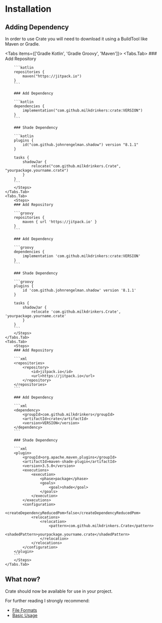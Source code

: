 
# Installation

## Adding Dependency

In order to use Crate you will need to download it using a BuildTool like Maven or Gradle.

<Tabs items={['Gradle Kotlin', 'Gradle Groovy', 'Maven']}>
    <Tabs.Tab>
        <Steps>
        ### Add Repository

        ```kotlin
        repositories {
            maven("https://jitpack.io")
        }
        ```

        ### Add Dependency

        ```kotlin
        dependencies {
            implementation("com.github.milkdrinkers:crate:VERSION")
        }
        ```

        ### Shade Dependency

        ```kotlin
        plugins {
            id("com.github.johnrengelman.shadow") version "8.1.1"
        }

        tasks {
            shadowJar {
                relocate("com.github.milkdrinkers.Crate", "yourpackage.yourname.crate")
            }
        }
        ```
        </Steps>
    </Tabs.Tab>
    <Tabs.Tab>
        <Steps>
        ### Add Repository

        ```groovy
        repositories {
            maven { url 'https://jitpack.io' }
        }
        ```

        ### Add Dependency

        ```groovy
        dependencies {
            implementation 'com.github.milkdrinkers:crate:VERSION'
        }
        ```

        ### Shade Dependency

        ```groovy
        plugins {
            id 'com.github.johnrengelman.shadow' version '8.1.1'
        }

        tasks {
            shadowJar {
                relocate 'com.github.milkdrinkers.Crate', 'yourpackage.yourname.crate'
            }
        }
        ```
        </Steps>
    </Tabs.Tab>
    <Tabs.Tab>
        <Steps>
        ### Add Repository

        ```xml
        <repositories>
            <repository>
                <id>jitpack.io</id>
                <url>https://jitpack.io</url>
            </repository>
        </repositories>
        ```

        ### Add Dependency

        ```xml
        <dependency>
            <groupId>com.github.milkdrinkers</groupId>
            <artifactId>crate</artifactId>
            <version>VERSION</version>
        </dependency>
        ```

        ### Shade Dependency

        ```xml
        <plugin>
            <groupId>org.apache.maven.plugins</groupId>
            <artifactId>maven-shade-plugin</artifactId>
            <version>3.5.0</version>
            <executions>
                <execution>
                    <phase>package</phase>
                    <goals>
                        <goal>shade</goal>
                    </goals>
                </execution>
            </executions>
            <configuration>
                <createDependencyReducedPom>false</createDependencyReducedPom>
                <relocations>
                    <relocation>
                        <pattern>com.github.milkdrinkers.Crate</pattern>
                        <shadedPattern>yourpackage.yourname.crate</shadedPattern>
                    </relocation>
                </relocations>
            </configuration>
        </plugin>
        ```
        </Steps>
    </Tabs.Tab>
</Tabs>

## What now?

Crate should now be available for use in your project.

For further reading I strongly recommend:
* [File Formats](./file_formats.mdx)
* [Basic Usage](./basic_usage.mdx)
